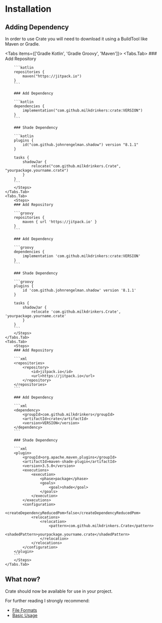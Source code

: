 
# Installation

## Adding Dependency

In order to use Crate you will need to download it using a BuildTool like Maven or Gradle.

<Tabs items={['Gradle Kotlin', 'Gradle Groovy', 'Maven']}>
    <Tabs.Tab>
        <Steps>
        ### Add Repository

        ```kotlin
        repositories {
            maven("https://jitpack.io")
        }
        ```

        ### Add Dependency

        ```kotlin
        dependencies {
            implementation("com.github.milkdrinkers:crate:VERSION")
        }
        ```

        ### Shade Dependency

        ```kotlin
        plugins {
            id("com.github.johnrengelman.shadow") version "8.1.1"
        }

        tasks {
            shadowJar {
                relocate("com.github.milkdrinkers.Crate", "yourpackage.yourname.crate")
            }
        }
        ```
        </Steps>
    </Tabs.Tab>
    <Tabs.Tab>
        <Steps>
        ### Add Repository

        ```groovy
        repositories {
            maven { url 'https://jitpack.io' }
        }
        ```

        ### Add Dependency

        ```groovy
        dependencies {
            implementation 'com.github.milkdrinkers:crate:VERSION'
        }
        ```

        ### Shade Dependency

        ```groovy
        plugins {
            id 'com.github.johnrengelman.shadow' version '8.1.1'
        }

        tasks {
            shadowJar {
                relocate 'com.github.milkdrinkers.Crate', 'yourpackage.yourname.crate'
            }
        }
        ```
        </Steps>
    </Tabs.Tab>
    <Tabs.Tab>
        <Steps>
        ### Add Repository

        ```xml
        <repositories>
            <repository>
                <id>jitpack.io</id>
                <url>https://jitpack.io</url>
            </repository>
        </repositories>
        ```

        ### Add Dependency

        ```xml
        <dependency>
            <groupId>com.github.milkdrinkers</groupId>
            <artifactId>crate</artifactId>
            <version>VERSION</version>
        </dependency>
        ```

        ### Shade Dependency

        ```xml
        <plugin>
            <groupId>org.apache.maven.plugins</groupId>
            <artifactId>maven-shade-plugin</artifactId>
            <version>3.5.0</version>
            <executions>
                <execution>
                    <phase>package</phase>
                    <goals>
                        <goal>shade</goal>
                    </goals>
                </execution>
            </executions>
            <configuration>
                <createDependencyReducedPom>false</createDependencyReducedPom>
                <relocations>
                    <relocation>
                        <pattern>com.github.milkdrinkers.Crate</pattern>
                        <shadedPattern>yourpackage.yourname.crate</shadedPattern>
                    </relocation>
                </relocations>
            </configuration>
        </plugin>
        ```
        </Steps>
    </Tabs.Tab>
</Tabs>

## What now?

Crate should now be available for use in your project.

For further reading I strongly recommend:
* [File Formats](./file_formats.mdx)
* [Basic Usage](./basic_usage.mdx)
